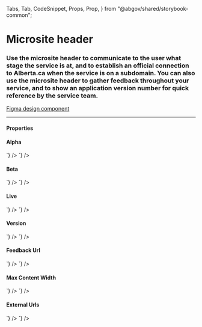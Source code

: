   Tabs,
  Tab,
  CodeSnippet,
  Props,
  Prop,
} from "@abgov/shared/storybook-common";

<Meta title="Components/Microsite Header" />

# Microsite header

### Use the microsite header to communicate to the user what stage the service is at, and to establish an official connection to Alberta.ca when the service is on a subdomain. You can also use the microsite header to gather feedback throughout your service, and to show an application version number for quick reference by the service team.

[Figma design component](https://www.figma.com/file/3pb2IK8s2QUqWieH79KdN7/%E2%9D%96-Components-%7C-DDI?node-id=4464%3A220168)

---

#### Properties

<Props>
  <Prop name="type" type="alpha | beta | live" required="true" />
  <Prop name="version" type="string" />
  <Prop
    name="feedbackUrl"
    type="string"
    description="Url to feedback page that will be displayed when provided."
  />
  <Prop
    name="maxContentWidth"
    type="string"
    defaultValue="100%"
    description="Maximum width of the content area"
  />
  <Prop
    name="feedbackUrlTarget"
    type="self | blank"
    defaultValue="blank"
    description="For internal feedback urls sets target='_self'"
  />
  <Prop
    name="headerUrlTarget"
    type="self | blank"
    defaultValue="blank"
    description="For internal header urls sets target='_self'"
  />

</Props>

#### Alpha

<Story name="Alpha">
  <GoAMicrositeHeader type="alpha" />
</Story>

<Tabs>
  <Tab label="Web Component" hidden={true}>
    <CodeSnippet
      lang="html"
      code={`
      <goa-microsite-header type="alpha" />
    `}
    />
  </Tab>
  <Tab label="Angular">
    <CodeSnippet
      lang="html"
      code={`
      <goa-microsite-header type="alpha"></goa-microsite-header>
    `}
    />
  </Tab>
  <Tab label="React">
    <CodeSnippet
      lang="jsx"
      code={`
      <GoAMicrositeHeader type="alpha" />
    `}
    />
  </Tab>
</Tabs>

#### Beta

<Story name="Beta">
  <GoAMicrositeHeader type="beta" />
</Story>

<Tabs>
  <Tab label="Web Component" hidden={true}>
    <CodeSnippet
      lang="html"
      code={`
      <goa-microsite-header type="beta"/>
    `}
    />
  </Tab>
  <Tab label="Angular">
    <CodeSnippet
      lang="html"
      code={`
      <goa-microsite-header type="beta"></goa-microsite-header>
    `}
    />
  </Tab>
  <Tab label="React">
    <CodeSnippet
      lang="jsx"
      code={`
      <GoAMicrositeHeader type="beta"/>
    `}
    />
  </Tab>
</Tabs>

#### Live

<Story name="Live">
  <GoAMicrositeHeader type="live" />
</Story>

<Tabs>
  <Tab label="Web Component" hidden={true}>
    <CodeSnippet
      lang="html"
      code={`
      <goa-microsite-header type="live"/>
    `}
    />
  </Tab>
  <Tab label="Angular">
    <CodeSnippet
      lang="html"
      code={`
      <goa-microsite-header type="live"></goa-microsite-header>
    `}
    />
  </Tab>
  <Tab label="React">
    <CodeSnippet
      lang="jsx"
      code={`
      <GoAMicrositeHeader type="live"/>
    `}
    />
  </Tab>
</Tabs>

#### Version

<Story name="Version">
  <GoAMicrositeHeader type="alpha" version="v1.2.3" />
</Story>

<Tabs>
  <Tab label="Web Component" hidden={true}>
    <CodeSnippet
      lang="html"
      code={`
      <goa-microsite-header type="alpha" version="v1.2.3" />
    `}
    />
  </Tab>
  <Tab label="Angular">
    <CodeSnippet
      lang="html"
      code={`
      <goa-microsite-header type="alpha" version="v1.2.3"></goa-microsite-header>
    `}
    />
  </Tab>
  <Tab label="React">
    <CodeSnippet
      lang="jsx"
      code={`
      <GoAMicrositeHeader type="alpha" version="v1.2.3" />
    `}
    />
  </Tab>
</Tabs>

#### Feedback Url

<Story name="Feedback Url">
  <GoAMicrositeHeader
    type="alpha"
    version="v1.2.3"
    feedbackUrl="https://example.com/feedback"
  />
</Story>

<Tabs>
  <Tab label="Web Component" hidden={true}>
    <CodeSnippet
      lang="html"
      code={`
      <goa-microsite-header type="alpha" version="v1.2.3" feedbackurl="https://example.com/feedback" />
    `}
    />
  </Tab>
  <Tab label="Angular">
    <CodeSnippet
      lang="html"
      code={`
      <goa-microsite-header type="alpha" version="v1.2.3" feedbackUrl="https://example.com/feedback"></goa-microsite-header>
    `}
    />
  </Tab>
  <Tab label="React">
    <CodeSnippet
      lang="jsx"
      code={`
      <GoAMicrositeHeader type="alpha" version="v1.2.3" feedbackUrl="https://example.com/feedback" />
    `}
    />
  </Tab>
</Tabs>

#### Max Content Width

<Story name="Max Content Width">
  <GoAMicrositeHeader
    type="alpha"
    version="v1.2.3"
    feedbackUrl="https://example.com/feedback"
    maxContentWidth="600px"
  />
</Story>

<Tabs>
  <Tab label="Web Component" hidden={true}>
    <CodeSnippet
      lang="html"
      code={`
      <goa-microsite-header type="alpha" version="v1.2.3" feedbackurl="https://example.com/feedback" maxcontentwidth="600px"/>
    `}
    />
  </Tab>
  <Tab label="Angular">
    <CodeSnippet
      lang="html"
      code={`
      <goa-microsite-header type="alpha" version="v1.2.3" feedbackUrl="https://example.com/feedback" maxContentWidth="600px"></goa-microsite-header>
    `}
    />
  </Tab>
  <Tab label="React">
    <CodeSnippet
      lang="jsx"
      code={`
      <GoAMicrositeHeader type="alpha" version="v1.2.3" feedbackUrl="https://example.com/feedback" maxContentWidth="600px"/>
    `}
    />
  </Tab>
</Tabs>

#### External Urls

<Story name="External Urls">
  <GoAMicrositeHeader
    type="alpha"
    version="v1.2.3"
    feedbackUrl="https://example.com/feedback"
    feedbackUrlTarget="self"
    headerUrlTarget="self"
  />
</Story>

<Tabs>
  <Tab label="Web Component" hidden={true}>
    <CodeSnippet
      lang="html"
      code={`
      <goa-microsite-header
        type="alpha"
        version="v1.2.3"
        feedbackurl="https://example.com/feedback"
        feedbackurltarget="self"
        headerurltarget="self"/>
    `}
    />
  </Tab>
  <Tab label="Angular">
    <CodeSnippet
      lang="html"
      code={`
      <goa-microsite-header
        type="alpha"
        version="v1.2.3"
        feedbackUrl="https://example.com/feedback"
        feedbackUrlTarget="self"
        headerUrlTarget="self"
      >
      </goa-microsite-header>
    `}
    />
  </Tab>
  <Tab label="React">
    <CodeSnippet
      lang="jsx"
      code={`
      <GoAMicrositeHeader
        type="alpha"
        version="v1.2.3"
        feedbackUrl="https://example.com/feedback"
        feedbackUrlTarget="self"
        headerUrlTarget="self"
      />
    `}
    />
  </Tab>
</Tabs>
